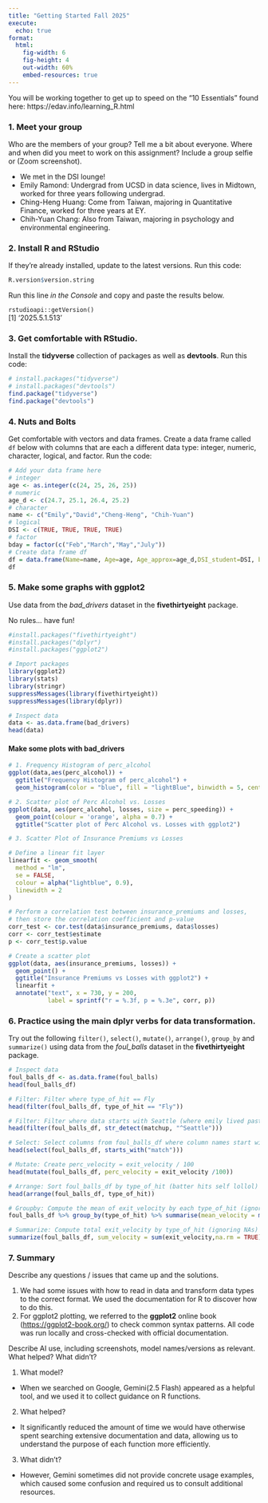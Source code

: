 ```yaml
---
title: "Getting Started Fall 2025"
execute:
  echo: true
format:
  html:
    fig-width: 6
    fig-height: 4
    out-width: 60%
    embed-resources: true
---
```


You will be working together to get up to speed on the "10 Essentials" found here: https://edav.info/learning_R.html

### 1. Meet your group

Who are the members of your group? Tell me a bit about everyone. Where and when did you meet to work on this assignment? Include a group selfie or (Zoom screenshot).

- We met in the DSI lounge! 
- Emily Ramond: Undergrad from UCSD in data science, lives in Midtown, worked for three years following undergrad. 
- Ching-Heng Huang: Come from Taiwan, majoring in Quantitative Finance, worked for three years at EY.
- Chih-Yuan Chang: Also from Taiwan, majoring in psychology and environmental engineering.

### 2. Install R and RStudio

If they're already installed, update to the latest versions. Run this code:

```r
R.version$version.string
```

Run this line *in the Console* and copy and paste the results below.

`rstudioapi::getVersion()`<br>
\[1\] ‘2025.5.1.513’

### 3. Get comfortable with RStudio.

Install the **tidyverse** collection of packages as well as **devtools**. Run this code:

```r
# install.packages("tidyverse")
# install.packages("devtools")
find.package("tidyverse")
find.package("devtools")
```

### 4. Nuts and Bolts

Get comfortable with vectors and data frames. Create a data frame called `df` below with columns that are each a different data type: integer, numeric, character, logical, and factor. Run the code:

```r
# Add your data frame here
# integer
age <- as.integer(c(24, 25, 26, 25))
# numeric
age_d <- c(24.7, 25.1, 26.4, 25.2)
# character
name <- c("Emily","David","Cheng-Heng", "Chih-Yuan")
# logical
DSI <- c(TRUE, TRUE, TRUE, TRUE)
# factor
bday = factor(c("Feb","March","May","July"))
# Create data frame df
df = data.frame(Name=name, Age=age, Age_approx=age_d,DSI_student=DSI, bday=bday)
df
```

### 5. Make some graphs with ggplot2

Use data from the *bad_drivers* dataset in the **fivethirtyeight** package.

No rules... have fun!

```r
#install.packages("fivethirtyeight")
#install.packages("dplyr")
#install.packages("ggplot2")
```

```r
# Import packages
library(ggplot2)
library(stats)
library(stringr)
suppressMessages(library(fivethirtyeight))
suppressMessages(library(dplyr))
```

```r
# Inspect data
data <- as.data.frame(bad_drivers)
head(data)
```

#### Make some plots with bad_drivers

```r
# 1. Frequency Histogram of perc_alcohol
ggplot(data,aes(perc_alcohol)) +
  ggtitle("Frequency Histogram of perc_alcohol") +
  geom_histogram(color = "blue", fill = "lightBlue", binwidth = 5, center = 52.5)
```

```r
# 2. Scatter plot of Perc Alcohol vs. Losses
ggplot(data, aes(perc_alcohol, losses, size = perc_speeding)) +
  geom_point(colour = 'orange', alpha = 0.7) +
  ggtitle("Scatter plot of Perc Alcohol vs. Losses with ggplot2")
```

```r
# 3. Scatter Plot of Insurance Premiums vs Losses

# Define a linear fit layer
linearfit <- geom_smooth(
  method = "lm", 
  se = FALSE, 
  colour = alpha("lightblue", 0.9),
  linewidth = 2
)

# Perform a correlation test between insurance_premiums and losses, 
# then store the correlation coefficient and p-value
corr_test <- cor.test(data$insurance_premiums, data$losses)
corr <- corr_test$estimate
p <- corr_test$p.value

# Create a scatter plot
ggplot(data, aes(insurance_premiums, losses)) + 
  geom_point() +
  ggtitle("Insurance Premiums vs Losses with ggplot2") +
  linearfit +
  annotate("text", x = 730, y = 200,
           label = sprintf("r = %.3f, p = %.3e", corr, p))
```

### 6. Practice using the main **dplyr** verbs for data transformation.

Try out the following `filter()`, `select()`, `mutate()`, `arrange()`, `group_by` and `summarize()` using data from the *foul_balls* dataset in the **fivethirtyeight** package.

```r
# Inspect data
foul_balls_df <- as.data.frame(foul_balls)
head(foul_balls_df)
```

```r
# Filter: Filter where type_of_hit == Fly
head(filter(foul_balls_df, type_of_hit == "Fly"))
```

```r
# Filter: Filter where data starts with Seattle (where emily lived past 3 years)
head(filter(foul_balls_df, str_detect(matchup, "^Seattle")))
```

```r
# Select: Select columns from foul_balls_df where column names start with "match"
head(select(foul_balls_df, starts_with("match")))
```

```r
# Mutate: Create perc_velocity = exit_velocity / 100
head(mutate(foul_balls_df, perc_velocity = exit_velocity /100))
```

```r
# Arrange: Sort foul_balls_df by type_of_hit (batter hits self lollol)
head(arrange(foul_balls_df, type_of_hit))
```

```r
# Groupby: Compute the mean of exit_velocity by each type_of_hit (ignoring NAs)
foul_balls_df %>% group_by(type_of_hit) %>% summarise(mean_velocity = mean(exit_velocity,na.rm = TRUE))
```

```r
# Summarize: Compute total exit_velocity by type_of_hit (ignoring NAs)
summarize(foul_balls_df, sum_velocity = sum(exit_velocity,na.rm = TRUE), .by=type_of_hit)
```

### 7. Summary

Describe any questions / issues that came up and the solutions.

1. We had some issues with how to read in data and transform data types to the correct format. We used the documentation for R to discover how to do this.
2. For ggplot2 plotting, we referred to the **ggplot2** online book ([https://ggplot2-book.org/](#0)) to check common syntax patterns. All code was run locally and cross-checked with official documentation.

Describe AI use, including screenshots, model names/versions as relevant. What helped? What didn't?

1. What model?  
- When we searched on Google, Gemini(2.5 Flash) appeared as a helpful tool, and we used it to collect guidance on R functions.
2. What helped?  
- It significantly reduced the amount of time we would have otherwise spent searching extensive documentation and data, allowing us to understand the purpose of each function more efficiently.
3. What didn't?  
- However, Gemini sometimes did not provide concrete usage examples, which caused some confusion and required us to consult additional resources.
